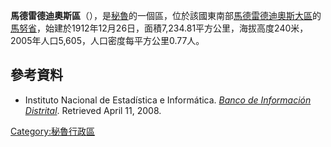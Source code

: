 '''馬德雷德迪奧斯區'''（{{lang-es|Distrito de Madre de Dios}}），是[[秘魯|秘魯]]的一個區，位於該國東南部[[馬德雷德迪奧斯大區|馬德雷德迪奧斯大區]]的[[馬努省|馬努省]]，始建於1912年12月26日，面積7,234.81平方公里，海拔高度240米，2005年人口5,605，人口密度每平方公里0.77人。

==參考資料==
*{{es icon}} Instituto Nacional de Estadística e Informática. ''[https://web.archive.org/web/20080423164200/http://desa.inei.gob.pe/mapas/bid/ Banco de Información Distrital]''. Retrieved April 11, 2008.

{{Peru-geo-stub}}
[[Category:秘魯行政區|Category:秘魯行政區]]